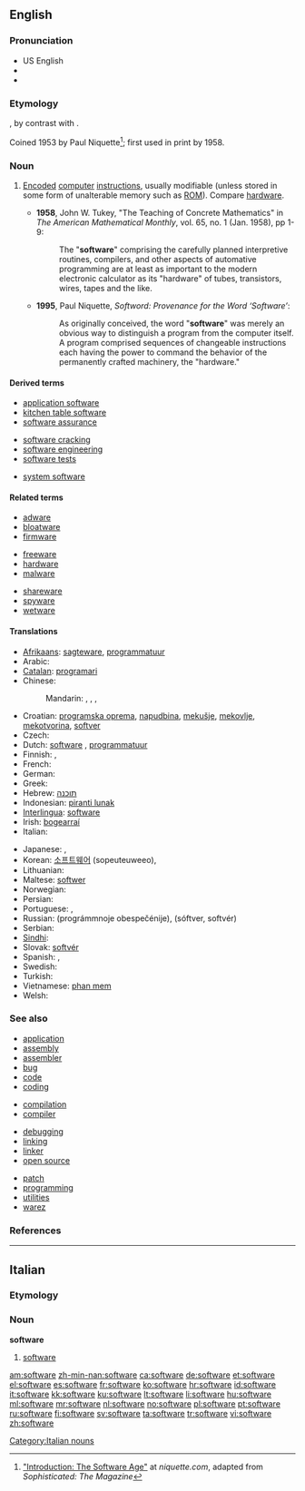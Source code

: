 {{also|Software}}
==English==
{{wikipedia|dab=software (disambiguation)|software}}

===Pronunciation===
* US English {{SAMPA|/sAftwEr\`/}}
* {{IPA|[ˈsɔft.wɛɻ]}}
* {{audio|en-us-software.ogg|Audio (US)}}

===Etymology===
{{suffix|soft|ware}}, by contrast with {{term|hardware||the computer itself}}.

Coined 1953 by Paul Niquette<ref>[http://niquette.com/books/softword/part0.htm "Introduction: The Software Age"] at ''niquette.com'', adapted from ''Sophisticated: The Magazine''</ref>; first used in print by {{w|John Tukey}} 1958.

===Noun===
{{wikipedia}}
{{en-noun|-}}

# {{computing}} [[encode|Encoded]] [[computer]] [[instructions]], usually modifiable (unless stored in some form of unalterable memory such as [[ROM]]).  Compare [[hardware]].
#* '''1958''', John W. Tukey, "The Teaching of Concrete Mathematics" in ''The American Mathematical Monthly'', vol. 65, no. 1 (Jan. 1958), pp 1-9:
#*: The "'''software'''" comprising the carefully planned interpretive routines, compilers, and other aspects of automative programming are at least as important to the modern electronic calculator as its "hardware" of tubes, transistors, wires, tapes and the like.
#* '''1995''', Paul Niquette, ''Softword: Provenance for the Word ‘Software’'':
#*: As originally conceived, the word "'''software'''" was merely an obvious way to distinguish a program from the computer itself. A program comprised sequences of changeable instructions each having the power to command the behavior of the permanently crafted machinery, the "hardware."

====Derived terms====
{{rel-top3|Terms derived from "software"}}
* [[application software]]
* [[kitchen table software]]
* [[software assurance]]
{{rel-mid3}}
* [[software cracking]]
* [[software engineering]]
* [[software tests]]
{{rel-mid3}}
* [[system software]]
{{rel-bottom}}

====Related terms====
{{rel-top3|Terms etymologically related to "software"}}
* [[adware]]
* [[bloatware]]
* [[firmware]]
{{rel-mid3}}
* [[freeware]]
* [[hardware]]
* [[malware]]
{{rel-mid3}}
* [[shareware]]
* [[spyware]]
* [[wetware]]
{{rel-bottom}}

====Translations====
{{trans-top|encoded computer instructions}}
* [[Afrikaans]]: [[sagteware]], [[programmatuur]]
* Arabic: {{Arab|[[برمجيات]]}}
* [[Catalan]]: [[programari]] {{m}}
* Chinese:
*: Mandarin: {{t|cmn|軟件|sc=Hani}},  {{t|cmn|软件|tr=ruǎnjiàn|sc=Hani}},  {{qualifier|Taiwan}} {{t|cmn|軟體|sc=Hani}},  {{t|cmn|软体|tr=ruǎntǐ|sc=Hani}}
* Croatian: [[programska oprema]], [[napudbina]], [[mekušje]], [[mekovlje]], [[mekotvorina]], [[softver]]
* Czech: {{t|cs|software|m}}
* Dutch: [[software]] {{m}}, [[programmatuur]] {{m}}
* Finnish: {{t-|fi|ohjelmisto}}, {{t+|fi|ohjelma}}
* French: {{t+|fr|logiciel|m}}
* German: {{t+|de|Software|f}}
* Greek: {{t+|el|λογισμικό|n|tr=logismikó}}
* Hebrew: [[תוכנה]] {{f}}
* Indonesian: [[piranti lunak]]
* [[Interlingua]]: [[software]]
* Irish: [[bogearraí]] {{m|p}}
* Italian: {{t+|it|software|m}}
{{trans-mid}}
* Japanese: {{t-|ja|ソフトウェア|tr=sofutowea}}, {{t-|ja|ソフト|tr=sofuto}}
* Korean: [[소프트웨어]] (sopeuteuweeo),  {{t|ko|무른모|sc=Kore}}
* Lithuanian: {{t|lt|Programinė įranga|f|xs=Lithuanian}}
* Maltese: [[softwer]] {{m}}
* Norwegian: {{t-|no|programvare|m}}
* Persian: {{t-|fa|نرم‌افزار|tr=narmafzar|xs=Persian}}
* Portuguese: {{t+|pt|software|m}}, {{t+|pt|programa|m}}
* Russian: {{t|ru|программное обеспечение|n}} (prográmmnoje obespečénije), {{t|ru|софтвер|n|m}} (sóftver, softvér)
* Serbian: {{t-|sr|softver}}
* [[Sindhi]]: {{sd-Arab|[[منطقگري]]}} {{f}}
* Slovak: [[softvér]]
* Spanish: {{t+|es|software|m}}, {{t+|es|programa|m}}
* Swedish: {{t+|sv|mjukvara}}
* Turkish: {{t+|tr|yazılım}}
* Vietnamese: [[phan mem]]
* Welsh: {{t|cy|meddalwedd|f|xs=Welsh}}
{{trans-bottom}}

===See also===
{{top3}}
* [[application]]
* [[assembly]]
* [[assembler]]
* [[bug]]
* [[code]]
* [[coding]]
{{mid3}}
* [[compilation]]
* [[compiler]]

* [[debugging]]
* [[linking]]
* [[linker]]
* [[open source]]
{{mid3}}
* [[patch]]
* [[programming]]
* [[utilities]]
* [[warez]]
{{bottom}}

===References===
<references/>

----

==Italian==

===Etymology===
{{etyl|en|it}}

===Noun===
'''software''' {{m|inv}}

# {{computing|lang=it}} [[#English|software]]

[[Category:Italian nouns]]

[[am:software]]
[[zh-min-nan:software]]
[[ca:software]]
[[de:software]]
[[et:software]]
[[el:software]]
[[es:software]]
[[fr:software]]
[[ko:software]]
[[hr:software]]
[[id:software]]
[[it:software]]
[[kk:software]]
[[ku:software]]
[[lt:software]]
[[li:software]]
[[hu:software]]
[[ml:software]]
[[mr:software]]
[[nl:software]]
[[no:software]]
[[pl:software]]
[[pt:software]]
[[ru:software]]
[[fi:software]]
[[sv:software]]
[[ta:software]]
[[tr:software]]
[[vi:software]]
[[zh:software]]